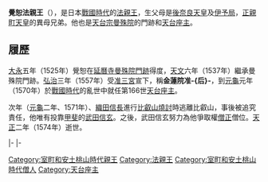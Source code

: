 {{東亞男性歷史人物
|名稱 =覺恕法親王
|身份 =日本[[法親王|法親王]]
|國家 =[[日本|大和王朝]]
|時代 =[[戰國時代_(日本)|戰國時代]]
|姓 =（無）
|名 =不詳
|法號 =覺恕
|其他名號 =金蓮院准-{后}-
|封爵 =[[法親王|法親王]]
|出生日期 =[[大永|大永]]元年（1521年）
|逝世日期 =[[天正_(日本)|天正]]二年正月初三（1574年1月25日（53歲））
|父親 = [[後奈良天皇|後奈良天皇]]
|母親 = [[伊予局|伊予局]]
|異母兄弟 =[[正親町天皇|正親町天皇]]<br>某皇子
|異母姊妹 =某皇女<br>[[永壽女王|永壽女王]]<br>[[普光女王|普光女王]]<br>[[聖秀女王|聖秀女王]]<br>某皇女<br>某皇女
}}
{{Japanese|japanese=覚恕法親王|kana=かくじょほっしんのう|romaji=Kakujyo Hō shin nō}}
'''覺恕法親王'''（{{bd|1521年||1574年|1月25日}}），是日本[[戰國時代_(日本)|戰國時代]]的[[法親王|法親王]]，生父母是[[後奈良天皇|後奈良天皇]]及[[伊予局|伊予局]]，[[正親町天皇|正親町天皇]]的異母兄弟。他也是[[天台宗|天台宗]][[曼殊院|曼殊院]]的門跡和[[天台座主|天台座主]]。

== 履歷 ==
[[大永|大永]]五年（1525年）覺恕在[[延曆寺|延曆寺]][[曼殊院|曼殊院]][[門跡|門跡]]得度，[[天文　(後奈良天皇)|天文]]六年（1537年）繼承曼殊院門跡。[[弘治_(後奈良天皇)|弘治]]三年（1557年）受[[准后|准三宮]]宣下，稱'''金蓮院准-{后}-'''，到[[元龜|元龜]]元年（1570年）於[[戰國時代_(日本)|戰國時代]]的亂世中就任第166世[[天台座主|天台座主]]。

次年（[[元龜|元龜]]二年、1571年）、[[織田信長|織田信長]]進行[[比叡山燒討_(1571年)|比叡山燒討]]時逃離比叡山，事後被追究責任，他唯有投靠[[甲斐國|甲斐]]的[[武田信玄|武田信玄]]。之後，武田信玄努力為他爭取權[[僧正|僧正]]僧位。[[天正_(日本)|天正]]二年（1574年）逝世。

{{start box|width=auto}}
{{s-rel}}
|-
{{s-before|[[慈運法親王|慈運法親王]]}}
{{s-title|[[曼殊院|曼殊院]]門跡|第40世}}
{{s-after|[[良恕法親王|良恕法親王]]}}
|-
{{s-before|[[應胤入道親王|應胤入道親王]]}}
{{s-title|[[天台座主|天台座主]]|第166世<br>1570年4月28日－1585年3月13日}}
{{s-after|[[尊朝法親王|尊朝法親王]]}}
{{end box}}

[[Category:室町和安土桃山時代親王|Category:室町和安土桃山時代親王]]
[[Category:法親王|Category:法親王]]

[[Category:室町和安土桃山時代僧人|Category:室町和安土桃山時代僧人]]
[[Category:天台座主|Category:天台座主]]